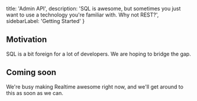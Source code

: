   title: 'Admin API',
  description: 'SQL is awesome, but sometimes you just want to use a technology you\'re familiar with. Why not REST?',
  sidebarLabel: 'Getting Started'
}


## Motivation

SQL is a bit foreign for a lot of developers. We are hoping to bridge the gap.


## Coming soon

We're busy making Realtime awesome right now, and we'll get around to this as soon as we can.